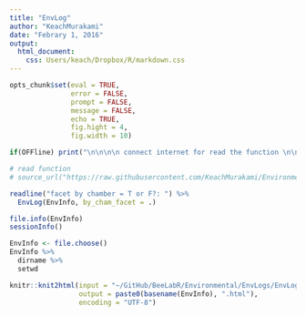 ```yaml
---
title: "EnvLog"
author: "KeachMurakami"
date: "Febrary 1, 2016"
output:
  html_document:
    css: Users/keach/Dropbox/R/markdown.css
---
```


```r
opts_chunk$set(eval = TRUE,
               error = FALSE,
               prompt = FALSE,
               message = FALSE,
               echo = TRUE,
               fig.hight = 4,
               fig.width = 10)
```

```r
if(OFFline) print("\n\n\n\n connect internet for read the function \n\n\n\n")

# read function
# source_url("https://raw.githubusercontent.com/KeachMurakami/Environmental/master/EnvLogs/EnvLog.R")

readline("facet by chamber = T or F?: ") %>%
  EnvLog(EnvInfo, by_cham_facet = .)

file.info(EnvInfo)
sessionInfo()
```

```r
EnvInfo <- file.choose()
EnvInfo %>%
  dirname %>%
  setwd

knitr::knit2html(input = "~/GitHub/BeeLabR/Environmental/EnvLogs/EnvLog.Rmd",
                 output = paste0(basename(EnvInfo), ".html"),
                 encoding = "UTF-8")
```